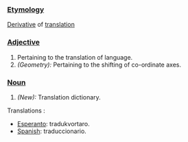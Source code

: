 ===[[Etymology]]===
[[Derivative]] of [[translation]]
===[[Adjective]]===
#Pertaining to the translation of language.
#''(Geometry):'' Pertaining to the shifting of co-ordinate axes.
===[[Noun]]===
#''(New):'' Translation dictionary.

Translations : 

*[[Esperanto]]: tradukvortaro.
*[[Spanish]]: traduccionario.